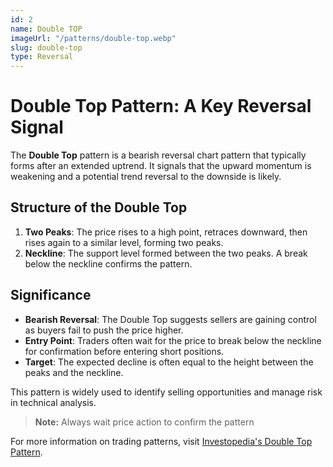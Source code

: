 ```yaml
---
id: 2
name: Double TOP
imageUrl: "/patterns/double-top.webp"
slug: double-top
type: Reversal
---
```


# **Double Top Pattern: A Key Reversal Signal**

The **Double Top** pattern is a bearish reversal chart pattern that typically forms after an extended uptrend. It signals that the upward momentum is weakening and a potential trend reversal to the downside is likely.

## **Structure of the Double Top**

1. **Two Peaks**: The price rises to a high point, retraces downward, then rises again to a similar level, forming two peaks.
2. **Neckline**: The support level formed between the two peaks. A break below the neckline confirms the pattern.

## **Significance**

- **Bearish Reversal**: The Double Top suggests sellers are gaining control as buyers fail to push the price higher.
- **Entry Point**: Traders often wait for the price to break below the neckline for confirmation before entering short positions.
- **Target**: The expected decline is often equal to the height between the peaks and the neckline.

This pattern is widely used to identify selling opportunities and manage risk in technical analysis.

> **Note:** Always wait price action to confirm the pattern

For more information on trading patterns, visit [Investopedia's Double Top Pattern](https://www.investopedia.com/terms/d/doubletop.asp).
